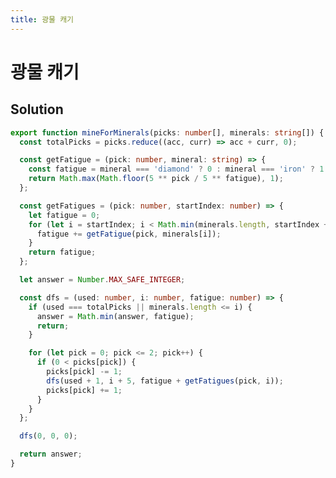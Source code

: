 ```yaml
---
title: 광물 캐기
---
```


# 광물 캐기

## Solution

```typescript filename="solution.ts" copy
export function mineForMinerals(picks: number[], minerals: string[]) {
  const totalPicks = picks.reduce((acc, curr) => acc + curr, 0);

  const getFatigue = (pick: number, mineral: string) => {
    const fatigue = mineral === 'diamond' ? 0 : mineral === 'iron' ? 1 : 2;
    return Math.max(Math.floor(5 ** pick / 5 ** fatigue), 1);
  };

  const getFatigues = (pick: number, startIndex: number) => {
    let fatigue = 0;
    for (let i = startIndex; i < Math.min(minerals.length, startIndex + 5); i++) {
      fatigue += getFatigue(pick, minerals[i]);
    }
    return fatigue;
  };

  let answer = Number.MAX_SAFE_INTEGER;

  const dfs = (used: number, i: number, fatigue: number) => {
    if (used === totalPicks || minerals.length <= i) {
      answer = Math.min(answer, fatigue);
      return;
    }

    for (let pick = 0; pick <= 2; pick++) {
      if (0 < picks[pick]) {
        picks[pick] -= 1;
        dfs(used + 1, i + 5, fatigue + getFatigues(pick, i));
        picks[pick] += 1;
      }
    }
  };

  dfs(0, 0, 0);

  return answer;
}
```

<ProblemLink
  codingSite="programmers"
  href="https://school.programmers.co.kr/learn/courses/30/lessons/172927"
  title="광물 캐기"
/>
